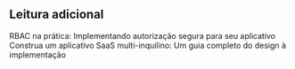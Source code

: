 ## Leitura adicional

<Url href="/use-cases/authorization/rbac-in-practice">
  RBAC na prática: Implementando autorização segura para seu aplicativo
</Url>
<Url href="/use-cases/multi-tenancy/build-multi-tenant-saas-application">
  Construa um aplicativo SaaS multi-inquilino: Um guia completo do design à implementação
</Url>

